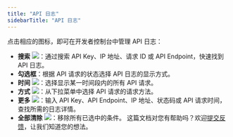 ```yaml
---
title: "API 日志"
sidebarTitle: "API 日志"
---
```


点击相应的图标，即可在开发者控制台中管理 API 日志：

- **搜索** <img src="/cn/images/developer-console/icon_search.svg" className="icon"></img>：通过搜索 API Key、IP 地址、请求 ID 或 API Endpoint，快速找到 API 日志。
- **勾选框**：根据 API 请求的状态选择 API 日志的显示方式。
- **时间** <img src="/cn/images/developer-console/button_time.svg" className="icon"></img>：选择显示某一时间段内的所有 API 请求。
- **方式** <img src="/cn/images/developer-console/button_method.svg" className="icon"></img>：从下拉菜单中选择 API 请求的请求方法。
- **更多** <img src="/cn/images/developer-console/button_more.svg" className="icon"></img>：输入 API Key、API Endpoint、IP 地址、状态码或 API 请求时间，查找所需的日志详情。
- **全部清除** <img src="/cn/images/developer-console/button_clear all.svg" className="icon"></img>：移除所有已选中的条件。
<Tip>这篇文档对您有帮助吗？欢迎[提交反馈](https://forms.zohopublic.com/cobo/form/DocumentFeedbackForm/formperma/QvLOhxJv1_JMsJ-1dleZ8Itb_7rzN-LtgvsDdxosoVI)，让我们知道您的想法。</Tip>